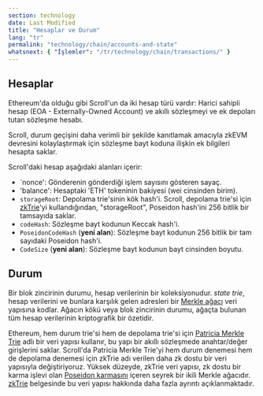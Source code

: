 ```yaml
---
section: technology
date: Last Modified
title: "Hesaplar ve Durum"
lang: "tr"
permalink: "technology/chain/accounts-and-state"
whatsnext: { "İşlemler": "/tr/technology/chain/transactions/" }
---
```


## Hesaplar

Ethereum'da olduğu gibi Scroll'un da iki hesap türü vardır: Harici sahipli hesap (EOA - Externally-Owned Account) ve akıllı sözleşmeyi ve ek depoları tutan sözleşme hesabı.

Scroll, durum geçişini daha verimli bir şekilde kanıtlamak amacıyla zkEVM devresini kolaylaştırmak için sözleşme bayt koduna ilişkin ek bilgileri hesapta saklar.

Scroll'daki hesap aşağıdaki alanları içerir:

- `nonce': Gönderenin gönderdiği işlem sayısını gösteren sayaç.
- 'balance': Hesaptaki 'ETH' tokeninin bakiyesi (wei cinsinden birim).
- `storageRoot`: Depolama trie'sinin kök hash'i. Scroll, depolama trie'si için [zkTrie](/tr/techology/sequencer/zktrie)'yi kullandığından, "storageRoot", Poseidon hash'ini 256 bitlik bir tamsayıda saklar.
- `codeHash`: Sözleşme bayt kodunun Keccak hash'i.
- `PoseidonCodeHash` (**yeni alan**): Sözleşme bayt kodunun 256 bitlik bir tam sayıdaki Poseidon hash'i.
- `CodeSize` (**yeni alan**): Sözleşme bayt kodunun bayt cinsinden boyutu.

## Durum

Bir blok zincirinin durumu, hesap verilerinin bir koleksiyonudur. _state trie_, hesap verilerini ve bunlara karşılık gelen adresleri bir [Merkle ağacı](https://en.wikipedia.org/wiki/Merkle_tree) veri yapısına kodlar. Ağacın kökü veya blok zincirinin durumu, ağaçta bulunan tüm hesap verilerinin kriptografik bir özetidir.

Ethereum, hem durum trie'si hem de depolama trie'si için [Patricia Merkle Trie](https://ethereum.org/en/developers/docs/data-structures-and-encoding/patricia-merkle-trie/) adlı bir veri yapısı kullanır, bu yapı bir akıllı sözleşmede anahtar/değer girişlerini saklar. Scroll'da Patricia Merkle Trie'yi hem durum denemesi hem de depolama denemesi için zkTrie adı verilen daha zk dostu bir veri yapısıyla değiştiriyoruz. Yüksek düzeyde, zkTrie veri yapısı, zk dostu bir karma işlevi olan [Poseidon karmasını](https://eprint.iacr.org/2019/458.pdf) içeren seyrek bir ikili Merkle ağacıdır. [zkTrie](/teknoloji/sequencer/zktrie) belgesinde bu veri yapısı hakkında daha fazla ayrıntı açıklanmaktadır.
